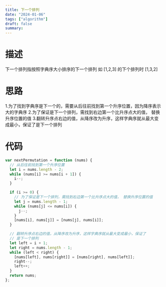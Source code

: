 ```yaml
---
title: 下一个排列
date: "2024-01-06"
tags: ["algorithm"]
draft: false
summary:
---
```


# 描述
下一个排列指按照字典序大小排序的下一个排列 如 [1,2,3] 的下个排列时 [1,3,2]

# 思路

1.为了找到字典序是下一个的，需要从后往前找到第一个升序位置，因为降序表示大的字典序
2.为了保证是下一个排列，需找到右边第一个比升序点大的值， 替换升序位置的值
3.翻转升序点右边的值，从降序改为升序，这样字典序就从最大变成最小，保证了是下一个排列

# 代码

```js
var nextPermutation = function (nums) {
  // 从后往前找到第一个升序位置
  let i = nums.length - 2;
  while (nums[i] >= nums[i + 1]) {
    i--;
  }

  if (i >= 0) {
    // 为了保证是下一个排列，需找到右边第一个比升序点大的值， 替换升序位置的值
    let j = nums.length - 1;
    while (nums[j] <= nums[i]) {
      j--;
    }
    [nums[i], nums[j]] = [nums[j], nums[i]];
  }

  // 翻转升序点右边的值，从降序改为升序，这样字典序就从最大变成最小，保证了
  // 是下一个排列
  let left = i + 1;
  let right = nums.length - 1;
  while (left < right) {
    [nums[left], nums[right]] = [nums[right], nums[left]];
    right--;
    left++;
  }
  return nums;      
};
```